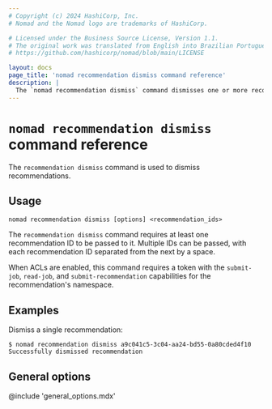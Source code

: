 ```yaml
---
# Copyright (c) 2024 HashiCorp, Inc.
# Nomad and the Nomad logo are trademarks of HashiCorp.

# Licensed under the Business Source License, Version 1.1.
# The original work was translated from English into Brazilian Portuguese.
# https://github.com/hashicorp/nomad/blob/main/LICENSE

layout: docs
page_title: 'nomad recommendation dismiss command reference'
description: |
  The `nomad recommendation dismiss` command dismisses one or more recommendations in Nomad Enterprise.
---
```


# `nomad recommendation dismiss` command reference

The `recommendation dismiss` command is used to dismiss recommendations.

<EnterpriseAlert product="nomad"/>

## Usage

```plaintext
nomad recommendation dismiss [options] <recommendation_ids>
```

The `recommendation dismiss` command requires at least one recommendation ID
to be passed to it. Multiple IDs can be passed, with each recommendation ID
separated from the next by a space.

When ACLs are enabled, this command requires a token with the `submit-job`,
`read-job`, and `submit-recommendation` capabilities for the recommendation's
namespace.

## Examples

Dismiss a single recommendation:

```shell-session
$ nomad recommendation dismiss a9c041c5-3c04-aa24-bd55-0a80cded4f10
Successfully dismissed recommendation
```

## General options

@include 'general_options.mdx'
